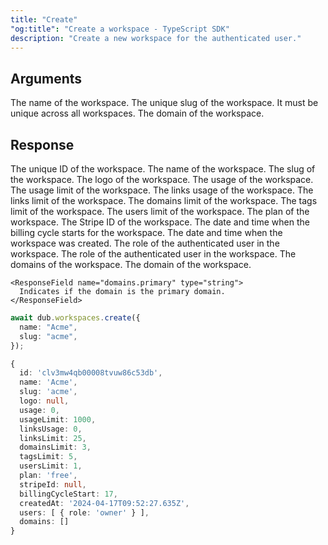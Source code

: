 ```yaml
---
title: "Create"
"og:title": "Create a workspace - TypeScript SDK"
description: "Create a new workspace for the authenticated user."
---
```


## Arguments

<ParamField body="name" type="string" required>
  The name of the workspace.
</ParamField>

<ParamField body="slug" type="string" required>
  The unique slug of the workspace. It must be unique across all workspaces.
</ParamField>

<ParamField body="domain" type="string">
  The domain of the workspace.
</ParamField>

## Response

<ResponseField name="id" type="string" required>
  The unique ID of the workspace.
</ResponseField>

<ResponseField name="name" type="string" required>
  The name of the workspace.
</ResponseField>

<ResponseField name="slug" type="string" required>
  The slug of the workspace.
</ResponseField>

<ResponseField name="logo" type="string | null" required>
  The logo of the workspace.
</ResponseField>

<ResponseField name="usage" type="number" required>
  The usage of the workspace.
</ResponseField>

<ResponseField name="usageLimit" type="number" required>
  The usage limit of the workspace.
</ResponseField>

<ResponseField name="linksUsage" type="number" required>
  The links usage of the workspace.
</ResponseField>

<ResponseField name="linksLimit" type="number" required>
  The links limit of the workspace.
</ResponseField>

<ResponseField name="domainsLimit" type="number" required>
  The domains limit of the workspace.
</ResponseField>

<ResponseField name="tagsLimit" type="number" required>
  The tags limit of the workspace.
</ResponseField>

<ResponseField name="usersLimit" type="number" required>
  The users limit of the workspace.
</ResponseField>

<ResponseField name="plan" type="string" required>
  The plan of the workspace.
</ResponseField>

<ResponseField name="stripeId" type="string | null" required>
  The Stripe ID of the workspace.
</ResponseField>

<ResponseField name="billingCycleStart" type="number" required>
  The date and time when the billing cycle starts for the workspace.
</ResponseField>

<ResponseField name="createdAt" type="string" required>
  The date and time when the workspace was created.
</ResponseField>

<ResponseField name="users" type="object[]" required>
The role of the authenticated user in the workspace.

  <Expandable title="properties">
    <ResponseField name="users.role" type="string" required>
      The role of the authenticated user in the workspace.
    </ResponseField>
  </Expandable>
</ResponseField>

<ResponseField name="domains" type="object[]" required>
The domains of the workspace.

  <Expandable title="properties">
    <ResponseField name="domains.slug" type="string">
      The domain of the workspace.
    </ResponseField>

    <ResponseField name="domains.primary" type="string">
      Indicates if the domain is the primary domain.
    </ResponseField>

  </Expandable>
</ResponseField>

<RequestExample>

```ts
await dub.workspaces.create({
  name: "Acme",
  slug: "acme",
});
```

</RequestExample>

<ResponseExample>

```ts
{
  id: 'clv3mw4qb00008tvuw86c53db',
  name: 'Acme',
  slug: 'acme',
  logo: null,
  usage: 0,
  usageLimit: 1000,
  linksUsage: 0,
  linksLimit: 25,
  domainsLimit: 3,
  tagsLimit: 5,
  usersLimit: 1,
  plan: 'free',
  stripeId: null,
  billingCycleStart: 17,
  createdAt: '2024-04-17T09:52:27.635Z',
  users: [ { role: 'owner' } ],
  domains: []
}
```

</ResponseExample>
